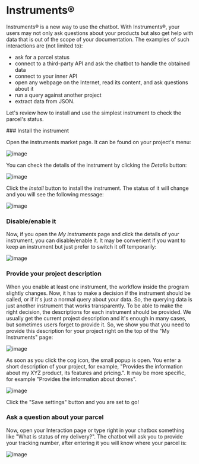 
# Instruments®

Instruments® is a new way to use the chatbot. With Instruments®, your users may not only ask questions about your products but also get help with data that is out of the scope of your documentation. The examples of such interactions are (not limited to):

- ask for a parcel status
- connect to a third-party API and ask the chatbot to handle the obtained data
- connect to your inner API
- open any webpage on the Internet, read its content, and ask questions about it
- run a query against another project
- extract data from JSON.

Let's review how to install and use the simplest instrument to check the parcel's status.

<Steps>
  ### Install the instrument

  Open the instruments market page. It can be found on your project's menu:

  ![image](https://github.com/StubbornDeer/enum-docs-nextra/assets/91156314/44f1c019-3695-42f6-8dc3-ac6d45128c02)

You can check the details of the instrument by clicking the *Details* button:

![image](https://github.com/StubbornDeer/enum-docs-nextra/assets/91156314/dfad1b83-c81b-4ccd-841d-42bda3f6d8b4)

Click the *Install* button to install the instrument. The status of it will change and you will see the following message:

![image](https://github.com/StubbornDeer/enum-docs-nextra/assets/91156314/1efc7a21-65f6-46e9-95d3-1df27e3ac1cd)


### Disable/enable it

Now, if you open the *My instruments* page and click the details of your instrument, you can disable/enable it. It may be convenient if you want to keep an instrument but just prefer to switch it off temporarily:

![image](https://github.com/StubbornDeer/enum-docs-nextra/assets/91156314/55801068-0286-4bff-9c5c-b01cf57457f7)


### Provide your project description

When you enable at least one instrument, the workflow inside the program slightly changes. Now, it has to make a decision if the instrument should be called, or if it's just a normal query about your data. So, the querying data is just another instrument that works transparently. To be able to make the right decision, the descriptions for each instrument should be provided. We usually get the current project description and it's enough in many cases, but sometimes users forget to provide it. So, we show you that you need to provide this description for your project right on the top of the "My Instruments" page:

![image](https://github.com/StubbornDeer/enum-docs-nextra/assets/91156314/0a77a4e5-dada-46d2-9416-a9c72b7eb776)

As soon as you click the cog icon, the small popup is open. You enter a short description of your project, for example, "Provides the information about my XYZ product, its features and pricing.". It may be more specific, for example "Provides the information about drones".

![image](https://github.com/StubbornDeer/enum-docs-nextra/assets/91156314/f9bb51b3-2bf5-4f7c-b09d-36ea12d997cc)

Click the "Save settings" button and you are set to go!

  ### Ask a question about your parcel

Now, open your Interaction page or type right in your chatbox something like "What is status of my delivery?". The chatbot will ask you to provide your tracking number, after entering it you will know where your parcel is:

![image](https://github.com/StubbornDeer/enum-docs-nextra/assets/91156314/358a25c5-83b2-4749-abf3-84dccdaeceeb)

  
</Steps>
